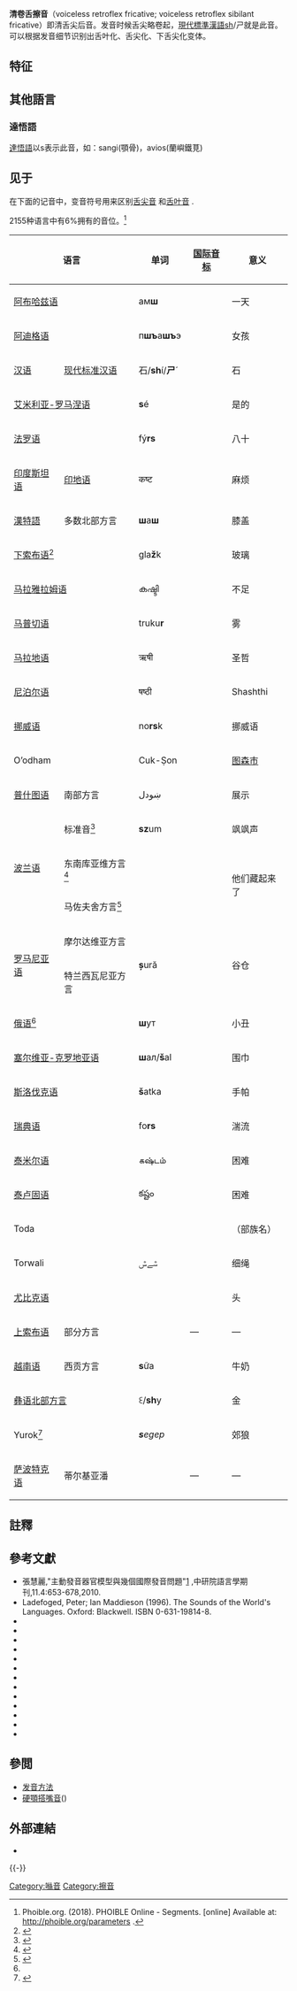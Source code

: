 {{noteTA
|1= zh-cn:图森; zh-tw:土桑;
}}
{{Expand English|Voiceless retroflex sibilant}}
{{Infobox IPA
|ipa symbol=ʂ
|ipa number=136
|decimal1=642
|x-sampa=s`
|kirshenbaum=s.
|braille=256
|braille2=234
|imagefile=Voiceless retroflex fricative (vector).svg
|imagesize=150px
}}

'''清卷舌擦音'''（voiceless retroflex fricative; voiceless retroflex sibilant fricative）即清舌尖后音。发音时候舌尖略卷起，[[現代標準漢語|現代標準漢語]]sh/ㄕ就是此音。可以根据发音细节识别出舌叶化、舌尖化、下舌尖化变体。

==特征==
{{有噝擦音}}
{{捲舌音}}
{{清音}}
{{口腔輔音}}
{{中央輔音}}
{{肺部氣流音}}

==其他語言==
===達悟語===
[[達悟語|達悟語]]以s表示此音，如：sangi(顎骨)，avios(蘭嶼鐵莧)

==见于==
在下面的记音中，变音符号用来区别[[舌尖音|舌尖音]] {{IPA|[ʂ̺]}}和[[舌叶音|舌叶音]] {{IPA|[ʂ̻]}}.

2155种语言中有6%拥有{{IPA|[ʂ]}}的音位。<ref>Phoible.org. (2018). PHOIBLE Online - Segments. [online] Available at: http://phoible.org/parameters {{Wayback|url=http://phoible.org/parameters |date=20210211154925 }}.</ref>

{| class="wikitable"
! colspan="2" | 语言!!单词!! [[国际音标|国际音标]]!!意义!!注释
|-
| colspan="2" | [[阿布哈兹语|阿布哈兹语]] ||ам'''ш'''|| {{IPA|[amʂ]}} ||一天||参见[[阿布哈兹语音系|阿布哈兹语音系]] 
|-
| colspan="2" | [[阿迪格语|阿迪格语]] || п'''шъ'''а'''шъ'''э || {{Audio-IPA|Pshahsa.ogg|[pʂ̻aːʂ̻a]}} ||女孩||舌叶音。
|-
| [[汉语|汉语]] || [[现代标准汉语|现代标准汉语]] || 石/'''sh'''í/'''ㄕ'''ˊ|| {{IPA|[ʂ̺ɻ̩˧˥]}} ||石|| 舌尖音。参见[[现代标准汉语音系|现代标准汉语音系]]
|-
| colspan="2" |[[艾米利亚-罗马涅语|艾米利亚-罗马涅语]]
|'''s'''é
|{{IPA|[ˈʂĕ]}}
|是的
|舌尖音；可能是{{IPAblink|s̺|s̺ʲ}}或{{IPAblink|ʃ}}。
|-
| colspan="2" | [[法罗语|法罗语]] ||fý'''rs'''|| {{IPA|[fʊʂ]}} ||八十|| 
|-
| [[印度斯坦语|印度斯坦语]] || [[印地语|印地语]] ||कष्ट||{{IPA|[ˈkəʂʈ]}} ||麻烦|| 
|-
| [[漢特語|漢特語]]||多数北部方言||'''ш'''а'''ш'''||{{IPA|[ʂɑʂ]}}||膝盖||在东部和南部方言中和[[清卷舌塞擦音|清卷舌塞擦音]] {{IPA|/ʈ͡ʂ/}}对立。
|-
| colspan="2" | [[下索布语|下索布语]]<ref name="Šewc">{{harvp|Šewc-Schuster|1984|pp=40–41}}</ref>{{sfnp|Zygis|2003|pp=180–181, 190–191}} || gla'''ž'''k|| {{IPA|[ˈɡläʂk]}} ||玻璃||
|-
| colspan="2" | [[马拉雅拉姆语|马拉雅拉姆语]] ||കഷ്ടി|| {{IPA|[kəʂʈi]}} ||不足|| 
|-
| colspan="2" | [[马普切语|马普切语]]{{sfnp|Sadowsky|Painequeo|Salamanca|Avelino|2013|p=90}} || truku'''r'''|| {{IPA|[ʈ͡ʂʊ̝ˈkʊʂ]}} ||雾||{{IPA|/ʐ/}}在音节核后可能的同位异音之一。{{sfnp|Sadowsky|Painequeo|Salamanca|Avelino|2013|p=90}}
|-
| colspan="2" | [[马拉地语|马拉地语]] ||ऋषी|| {{IPA|[ruʂi]}} ||圣哲||
|-
| colspan="2" | [[尼泊尔语|尼泊尔语]] ||षष्ठी||{{IPA|[sʌʂʈʰi]}}||Shashthi||/s/在卷舌音旁时的同位异音。
|-
| colspan="2" | [[挪威语|挪威语]] || no'''rs'''k|| {{IPA|[nɔʂk]}} ||挪威语||许多方言中组合{{IPA|/ɾs/}}的同位异音，包括标准东挪威语。参见[[挪威语音系|挪威语音系]]
|-
| colspan="2" |Oʼodham|| Cuk-Ṣon || {{IPA|[tʃʊk ʂɔn]}} || [[图森市|图森市]]
|
|-
| [[普什图语|普什图语]] ||南部方言|| ښودل || {{IPA|[ ʂodəl]}} ||展示|| 
|-
| rowspan="3" | [[波兰语|波兰语]] || 标准音<ref name="Hamann">{{harvp|Hamann|2004|p=65}}</ref> || '''sz'''um|| {{Audio-IPA|Pl-szum.ogg|[ʂ̻um]}} ||飒飒声||清辅音后也被写作{{angbr|rz}}，此时可以被部分使用者读作[[清齿龈擦颤音|清齿龈擦颤音]]。<ref>{{cite web|url=http://www.gwarypolskie.uw.edu.pl/index.php?option=com_content&task=view&id=218&Itemid=58|title=Gwary polskie - Frykatywne rż (ř)|first=Halina|last=Karaś|access-date=2013-11-06|archive-url=https://www.webcitation.org/6F54JFFro?url=http://www.gwarypolskie.uw.edu.pl/index.php?option=com_content&task=view&id=218&Itemid=58|archive-date=2013-03-13|url-status=dead}}</ref>它被多数波兰学者记为{{IPA|/ʃ/}}。参见[[波兰语音系|波兰语音系]]
|-
| 东南库亚维方言<ref>{{cite web|url=http://www.gwarypolskie.uw.edu.pl/index.php?option=com_content&task=view&id=862&Itemid=17|archive-url=https://web.archive.org/web/20131113203509/http://www.gwarypolskie.uw.edu.pl/index.php?option=com_content&task=view&id=862&Itemid=17|url-status=dead|archive-date=2013-11-13|title=Gwary polskie - Gwara regionu|first=Barbara|last=Taras}}</ref> || rowspan="2" | {{lang|pl|[[Polish_orthography|'''s'''chowali]]}} || rowspan="2" | {{IPA|[ʂxɔˈväli]}} || rowspan="2" |他们藏起来了|| rowspan="2" |见于部分使用者。这是出于{{IPA|/ʂ/}}和{{IPA|/s/}}混同为{{IPAblink|s̪|s}}音变的矫枉过正。
|-
| 马佐夫舍方言<ref>{{cite web|url=http://www.gwarypolskie.uw.edu.pl/index.php?option=com_content&task=view&id=79&Itemid=58|archive-url=https://web.archive.org/web/20131113204558/http://www.gwarypolskie.uw.edu.pl/index.php?option=com_content&task=view&id=79&Itemid=58|url-status=dead|archive-date=2013-11-13|title=Gwary polskie - Szadzenie|first=Halina|last=Karaś}}</ref>
|- 
| rowspan="2" |[[罗马尼亚语|罗马尼亚语]] || 摩尔达维亚方言{{sfnp|Pop|1938|p=31}} || rowspan="2" |'''ș'''ură|| rowspan="2" | {{IPA|['ʂurə]}} || rowspan="2" |谷仓|| rowspan="2" |舌尖音。{{sfnp|Pop|1938|p=31}}参见[[罗马尼亚语音系|罗马尼亚语音系]]
|- 
| 特兰西瓦尼亚方言{{sfnp|Pop|1938|p=31}}
|-
| colspan="2" | [[俄语|俄语]]<ref name="Hamann"/> ||'''ш'''ут|| {{IPA|[ʂut̪]}} ||小丑||参见[[俄语音系|俄语音系]]
|-
| colspan="2" | [[塞尔维亚-克罗地亚语|塞尔维亚-克罗地亚语]]{{sfnp|Kordić|2006|p=5}}{{sfnp|Landau|Lončarić|Horga|Škarić|1999|p=67}} || '''ш'''ал/'''š'''al|| {{IPA|[ʂȃ̠l]}} ||围巾||代表性地被记为/ʃ/。参见[[塞尔维亚-克罗地亚语音系|塞尔维亚-克罗地亚语音系]]
|-
| colspan="2" | [[斯洛伐克语|斯洛伐克语]]{{sfnp|Hanulíková|Hamann|2010|p=374}} ||'''š'''atka|| {{IPA|[ˈʂätkä]}} ||手帕||
|-
| colspan="2" | [[瑞典语|瑞典语]] || fo'''rs''' || {{IPA|[fɔʂ]}} ||湍流||组合{{IPA|/rs/}}在许多方言中的同位异音，包括中央标准瑞典语。参见[[瑞典語音系|瑞典語音系]]
|-
| colspan="2" | [[泰米尔语|泰米尔语]] || கஷ்டம்|| {{IPA|[kəʂʈəm]}} ||困难||
|-
| colspan="2" | [[泰卢固语|泰卢固语]] ||కష్టం|| {{IPA|[kʌʂʈəm]}} ||困难|| 
|-
| colspan="2" | Toda{{sfnp|Ladefoged|2005|p=168}} || || {{IPA|[pɔʂ]}} ||（部族名）|| [[下舌尖音|下舌尖音]]
|-
| colspan="2" | Torwali{{sfnp|Lunsford|2001|pp=16–20}} ||ݜےݜ|| {{IPA|[ʂeʂ]}} ||细绳|| 
|-
| colspan="2" | [[尤比克语|尤比克语]] || || {{IPA|[ʂ̺a]}}||头||参见[[尤比克语音系|尤比克语音系]]
|-
| [[上索布语|上索布语]] || 部分方言{{sfnp|Šewc-Schuster|1984|p=41}}{{sfnp|Zygis|2003|p=180}} || || — || — ||[[霍耶斯韦达|霍耶斯韦达]]北部村庄的方言中使用；标准语中和{{IPAblink|ʃ}}对立。<ref name="Šewc"/>参见[[上索布语音系|上索布语音系]]
|-
| [[越南语|越南语]]||西贡方言{{sfnp|Thompson|1959|pp=458–461}} ||'''s'''ữa|| {{IPA|[ʂɨə˧ˀ˥]}}||牛奶||参见[[越南語音系|越南語音系]]
|-
| colspan="2" | [[彝语北部方言|彝语北部方言]] ||ꏂ/'''sh'''y|| {{IPA|[ʂ̺ɹ̩˧]}}||金||
|-
| colspan="2" |Yurok<ref>{{cite web|title=Yurok consonants|url=http://linguistics.berkeley.edu/~yurok/web/consonants.php|website=Yurok Language Project|publisher=UC Berkeley|access-date=7 January 2017|archive-date=2021-01-26|archive-url=https://web.archive.org/web/20210126193430/http://linguistics.berkeley.edu/~yurok/web/consonants.php|dead-url=no}}</ref> ||'''''s'''egep'' || {{IPA|[ʂɛɣep]}} ||郊狼
|
|-
| [[萨波特克语|萨波特克语]]|| 蒂尔基亚潘{{sfnp|Merrill|2008|p=109}} || || — || — ||{{IPA|/ʃ/}}在{{IPA|[a]}}和{{IPA|[u]}}前的同位异音。
|}

==註釋==
{{reflist|2}}

==參考文獻==
{{refbegin|2}}
*張慧麗,"主動發音器官模型與幾個國際發音問題"[http://www.ling.sinica.edu.tw/files/publication/j2010_4_01_5536.pdf] {{Wayback|url=http://www.ling.sinica.edu.tw/files/publication/j2010_4_01_5536.pdf |date=20201102185027 }},中研院語言學期刊,11.4:653-678,2010.
* Ladefoged, Peter; Ian Maddieson (1996). The Sounds of the World's Languages. Oxford: Blackwell. ISBN 0-631-19814-8.
* {{citation|last=Canepari|first=Luciano|year=1992|title=Il MªPi – Manuale di pronuncia italiana|trans-title=Handbook of Italian Pronunciation|language=it|location=Bologna|publisher=Zanichelli|isbn=88-08-24624-8}}
* {{citation |last         = Hamann |first        = Silke |year         = 2004 |title        = Retroflex fricatives in Slavic languages
 |journal      = Journal of the International Phonetic Association |volume       = 34 |issue        = 1 |pages        = 53–67 |doi          = 10.1017/S0025100304001604 |url          = http://www.fon.hum.uva.nl/silke/articles/Hamann%202004.pdf |access-date  = 2015-04-09 |archive-url  = https://web.archive.org/web/20150414230437/http://www.fon.hum.uva.nl/silke/articles/Hamann%202004.pdf
 |archive-date = 2015-04-14 |url-status     = dead}}
* {{citation|doi=10.1017/S0025100310000162|last=Hanulíková|first=Adriana|last2=Hamann|first2=Silke|year=2010|title=Slovak|journal=Journal of the International Phonetic Association|volume=40|issue=3|pages=373–378|url=http://www.fon.hum.uva.nl/silke/articles/Hanulikova&Hamann_2010.pdf|accessdate=2022-01-10|archive-date=2019-12-16|archive-url=https://web.archive.org/web/20191216082836/http://www.fon.hum.uva.nl/silke/articles/Hanulikova%26Hamann_2010.pdf|dead-url=no}}
* {{citation|last=Ladefoged|first=Peter|authorlink=Peter Ladefoged|year=2005|title=Vowels and Consonants|edition=2nd|publisher=Blackwell}}
* {{citation|last=Lunsford|first=Wayne A.|title=An overview of linguistic structures in Torwali, a language of Northern Pakistan|journal=M.A. thesis, University of Texas at Arlington|year=2001|url=http://www.fli-online.org/documents/languages/torwali/wayne_lunsford_thesis.pdf|accessdate=2020-09-30|archive-date=2021-02-25|archive-url=https://web.archive.org/web/20210225180028/http://www.fli-online.org/documents/languages/torwali/wayne_lunsford_thesis.pdf|dead-url=no}}
* {{citation|last=Merrill|first=Elizabeth|year=2008|title=Tilquiapan Zapotec|journal=Journal of the International Phonetic Association|volume=38|issue=1|pages=107–114|doi=10.1017/S0025100308003344|url=http://www.balsas-nahuatl.org/mixtec/Christian_articles/Otomanguean/Merrill.pdf|accessdate=2020-09-30|archive-date=2019-12-16|archive-url=https://web.archive.org/web/20191216084338/http://www.balsas-nahuatl.org/mixtec/Christian_articles/Otomanguean/Merrill.pdf|dead-url=no}}
* {{citation|last=Pop|first=Sever|year=1938|title=Micul Atlas Linguistic Român|publisher=Muzeul Limbii Române Cluj}}
* {{citation|last1=Sadowsky|first1=Scott|last2=Painequeo|first2=Héctor|last3=Salamanca|first3=Gastón|last4=Avelino|first4=Heriberto|year=2013|title=Mapudungun|journal=Journal of the International Phonetic Association|volume=43|issue=1|pages=87–96|url=https://www.academia.edu/3234126/Illustrations_of_the_IPA_Mapudungun|doi=10.1017/S0025100312000369|doi-access=free|accessdate=2020-09-30|archive-date=2018-11-06|archive-url=https://web.archive.org/web/20181106214433/http://www.academia.edu/3234126/Illustrations_of_the_IPA_Mapudungun|dead-url=no}}
* {{citation|last=Šewc-Schuster|first=Hinc|year=1984|title=Gramatika hornjo-serbskeje rěče|place=Budyšin|publisher=Ludowe nakładnistwo Domowina}}
* {{citation|last=Thompson|first=Laurence|year=1959|title=Saigon phonemics|journal=Language|volume=35|issue=3|pages=454–476|doi=10.2307/411232|jstor=411232}}
* {{citation|last=Zygis|first=Marzena|year=2003|title=Phonetic and Phonological Aspects of Slavic Sibilant Fricatives|journal=ZAS Papers in Linguistics|volume=3|pages=175–213|url=http://www.zas.gwz-berlin.de/fileadmin/material/ZASPiL_Volltexte/zp32/zaspil32-zygis.pdf|accessdate=2020-09-30|archive-date=2017-10-11|archive-url=https://web.archive.org/web/20171011125931/http://www.zas.gwz-berlin.de/fileadmin/material/ZASPiL_Volltexte/zp32/zaspil32-zygis.pdf|dead-url=yes}}
* {{citation|last=Kordić|first=Snježana|authorlink=Snježana Kordić|title=Serbo-Croatian|year=2006|series=Languages of the World/Materials; 148
|location=Munich & Newcastle|publisher=Lincom Europa|isbn=978-3-89586-161-1}}
* {{citation|last=Landau|first=Ernestina|last2=Lončarić|first2=Mijo|last3=Horga|first3=Damir|last4=Škarić|first4=Ivo|year=1999|chapter=Croatian
|title=Handbook of the International Phonetic Association: A guide to the use of the International Phonetic Alphabet|place=Cambridge|publisher=Cambridge University Press|isbn=978-0-521-65236-0|pages=66–69}}
{{refend}}

==參閲==
* [[发音方法|发音方法]]
*[[硬顎搭嘴音|硬顎搭嘴音]]({{link-en|硬顎搭嘴音|Palatal clicks|Palatal clicks}})

==外部連結==
* {{phoible|ʂ}}
{{-}}
{{IPA navigation|state=collapsed}}
{{Consonants|state=collapsed}}

[[Category:噝音|Category:噝音]]
[[Category:擦音|Category:擦音]]